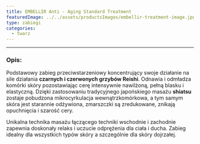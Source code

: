 ```yaml
---
title: EMBELLIR Anti - Aging Standard Treatment
featuredImage: ../../assets/productsImages/embellir-treatment-image.jpg
type: zabiegi
categories:
  - twarz
---
```



<Embellir />

---

<h3>Opis:</h3>

Podstawowy zabieg przeciwstarzeniowy koncentrujący swoje działanie na sile działania **czarnych i czerwonych grzybów Reishi**. Odnawia i odmładza komórki skóry pozostawiając cerę intensywnie nawilżoną, pełną blasku i elastyczną. Dzięki zastosowaniu tradycyjnego japońskiego masażu **shiatsu** zostaje pobudzona mikrocyrkulacja wewnątrzkomórkowa, a tym samym skóra jest starannie odżywiona, zmarszczki są zredukowane, znikają opuchnięcia i szarość cery.

Unikalna technika masażu łączącego techniki wschodnie i zachodnie zapewnia doskonały relaks i uczucie odprężenia dla ciała i ducha. Zabieg idealny dla wszystkich typów skóry a szczególnie dla skóry dojrzałej.
